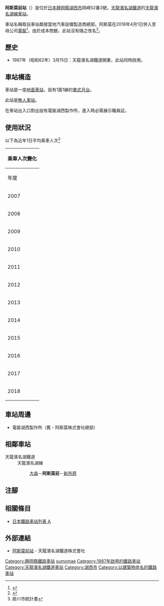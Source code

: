 {{NoteTA
|T=zh-hans:阿斯莫前站;zh-hk:阿斯莫前站;zh-tw:阿斯莫前車站;
|1=zh-hans:阿斯莫前站;zh-hk:阿斯莫前站;zh-tw:阿斯莫前車站;
}}
{{Infobox station
|公司色 = #4D7F54
|站名 = 阿斯莫前
|圖片 = Asumomae 002.JPG
|圖片說明 = 月台（2009年11月）
|日文原名 = アスモ前
|平假名 = あすもまえ
|羅馬拼音 = ASUMOMAE
|副站名 = 
|所在地 = {{JPN}}[[靜岡縣|靜岡縣]][[湖西市|湖西市]]岡崎52番3號
|座標 = {{coord|34|43|40|N|137|29|39|E|type:railwaystation_region:JP-24|display=inline,title}}
|車站構造 = [[地面車站|地面車站]]
|月台配置 = 1面1線
|啟用年月日 = 1987年（昭和62年）3月15日
|廢站年月日 = 
|乘客人數 = 29
|上下車人次 = 
|統計年度 = 2018
|轉車 = 
|全寬備註 = [[無人車站|無人車站]]
|adjacent = {{Adjacent stations|system=	天龍濱名湖鐵道|line=天龍濱名湖線|left=大森|right=新所原|note-left=1.7km|note-mid=距離[[掛川站|掛川]]66.7km|note-right=1.0km}}
}}
'''阿斯莫前站'''（{{jpn|j=アスモ前駅|hg=あすもまええき|rm=Asumomae eki|f=y}}）是位於[[日本|日本]][[靜岡縣|靜岡縣]][[湖西市|湖西市]]岡崎52番3號，[[天龍濱名湖鐵道|天龍濱名湖鐵道]]的[[天龍濱名湖線|天龍濱名湖線]][[鐵路車站|車站]]。

車站名稱取自車站鄰接當地汽車設備製造商{{Translink|ja|アスモ (輸送機器メーカー)|阿斯莫 (汽車設備製造商)|阿斯莫株式會社}}總部。阿斯莫在2018年4月1日併入至母公司[[電裝|電裝]]<ref>{{Cite web |date=2017-12-04 |url=https://www.denso.com/jp/ja/news/news-releases/2017/20171204-01/ |title=ニュースリリース : デンソー、アスモ株式会社と事業統合 |publisher=株式会社デンソー |accessdate=2018-04-01 |language=ja}}</ref>。由於成本問題，此站沒有隨之改名<ref>{{Cite web |date=2018-03-04 |url=http://www.chunichi.co.jp/article/shizuoka/tokai-news/CK2018030402000089.html |title=湖西の駅名　社名消えても「明日も前」|publisher=[[中日新聞|中日新聞]](CHUNICHI Web)|accessdate=2018-03-22 |language=ja}}</ref>。

== 歷史 ==
* 1987年（昭和62年）3月15日：天龍濱名湖鐵道開業，此站同時啟用。

== 車站構造 ==
車站是一座[[地面車站|地面車站]]，設有1面1線的[[單式月台|單式月台]]。

此站是[[無人車站|無人車站]]。

在車站出入口對出設有電裝湖西製作所，進入時必需展示職員証。

== 使用狀況 ==
以下為近年1日平均乘車人次<ref>掛川市統計書</ref>

{| class="wikitable" style="margin: 1em 0.2em; text-align: center; font-size: 90%;"
|- style="background: #ddd;"
!colspan="2"|乘車人次變化
|-
!年度
!一日平均<br>乘車人次
|-
|2007
|31
|-
|2008
|31
|-
|2009
|31
|-
|2010
|33
|-
|2011
|21
|-
|2012
|12
|-
|2013
|20
|-
|2014
|17
|-
|2015
|19
|-
|2016
|21
|-
|2017
|25
|-
|2018
|29
|}

== 車站周邊 ==
* 電裝湖西製作所（舊・阿斯莫株式會社總部）

== 相鄰車站 ==
; 天龍濱名湖鐵道
: 天龍濱名湖線
:: [[大森站_(靜岡縣)|大森]]－'''阿斯莫前'''－[[新所原站|新所原]]
== 注腳 ==
{{Reflist}}
== 相關條目 ==
{{commonscat|Asumomae Station}}
* [[日本鐵路車站列表_A|日本鐵路車站列表 A]]
== 外部連結 ==
* [https://www.tenhama.co.jp/about/station/asumo/ 阿斯莫前站]{{ja icon}} - 天龍濱名湖鐵道株式會社
{{天龍濱名湖線}}
{{DEFAULTSORT:Asumomae}}
[[Category:靜岡縣鐵路車站|Category:靜岡縣鐵路車站]]
[[Category:日本鐵路車站_A|sumomae]]
[[Category:1987年啟用的鐵路車站|Category:1987年啟用的鐵路車站]]
[[Category:天龍濱名湖鐵道車站|Category:天龍濱名湖鐵道車站]]
[[Category:湖西市|Category:湖西市]]
[[Category:以建築物命名的鐵路車站|Category:以建築物命名的鐵路車站]]